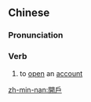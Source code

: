 {{also|开户}}
==Chinese==
{{zh-forms|s=开户}}

===Pronunciation===
{{zh-pron
|m=kāihù
|cat=v
}}

===Verb===
{{zh-verb}}

# to [[open]] an [[account]] {{qualifier|e.g. a bank account}}
#: {{zh-x|我 要 開 個 戶。|''I'd like to '''open an account'''.''}}

[[zh-min-nan:開戶]]